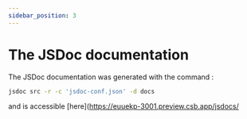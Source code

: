 ```yaml
---
sidebar_position: 3
---
```


# The JSDoc documentation

The JSDoc documentation was generated with the command :

```bash
jsdoc src -r -c 'jsdoc-conf.json' -d docs
```

and is accessible [here](https://euuekp-3001.preview.csb.app/jsdocs/
